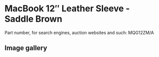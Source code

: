 # MacBook 12″ Leather Sleeve - Saddle Brown

Part number, for search engines, auction websites and such: MQG12ZM/A

## Image gallery

<div style={{ width: "768px" }}>
  <GalleryComponent
    images={[
      {
        original: "/everysource/MQG12",
        thumbnail: "/everypreview/MQG12",
      },
      {
        original: "/everysource/MQG12_AV1",
        thumbnail: "/everypreview/MQG12_AV1",
      }
    ]}
  />
</div>
